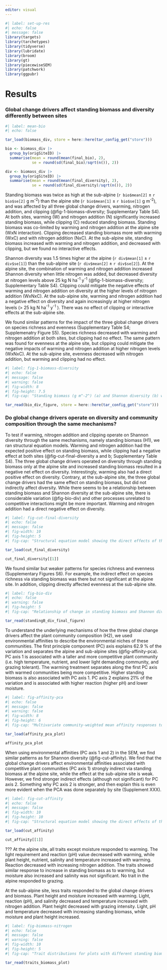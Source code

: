 ```yaml
---
editor: visual
---
```


```r
#| label: set-up-res
#| echo: false
#| message: false
library(targets)
library(tarchetypes)
library(tidyverse)
library(lubridate)
library(broom)
library(gt)
library(piecewiseSEM)
library(patchwork)
library(ggpubr)

```

# Results

### Global change drivers affect standing biomass and diversity differently between sites

```r
#| label: mean-bio
#| echo: false

tar_load(biomass_div, store = here::here(tar_config_get("store")))

bio <- biomass_div |> 
  group_by(origSiteID) |> 
  summarise(mean = round(mean(final_bio), 2), 
            se = round(sd(final_bio)/sqrt(n()), 2))

div <- biomass_div |> 
  group_by(origSiteID) |> 
  summarise(mean = round(mean(final_diversity), 2), 
            se = round(sd(final_diversity)/sqrt(n()), 2))

```

<!--# Should I mention the main effects only first, since there are interactions in the alpine site -->

Standing biomass was twice as high at the sub-alpine (`r bio$mean[2]` ± `r bio$se[2]` g m^-2^) than the alpine site (`r bio$mean[1]` ± `r bio$se[1]` g m^-2^), and was affected by all three global change drivers, warming, nitrogen addition, and clipping (@fig-1-biomass-diversity; Supplementary Table S4). At both sites, warming (W) and nitrogen addition (N) significantly increased standing biomass, while clipping (C) reduced standing biomass. Standing biomass was co-limited by warming and nitrogen addition at the alpine site (WxN interaction). Clipping decreased standing biomass more with warming (WxC) and with nitrogen addition (NxC). At the sub-alpine site, standing biomass increased with warming and nitrogen addition, and decreased with clipping, but we found no interactive effects.

Shannon diversity was 1.5 times higher at the alpine (`r div$mean[1]` ± `r div$se[1]`) than the sub-alpine site (`r div$mean[2]` ± `r div$se[2]`). At the alpine site, the combination of warming and nitrogen addition increased Shannon diversity when little nitrogen was added, but decreased diversity at nitrogen levels above 25 kg N ha^-1^ y^-1^ (@fig-1-biomass-diversity; Supplementary Table S4). Clipping could mitigate the negative effects of warming and nitrogen addition on diversity at the higher levels of nitrogen addition (WxNxC). At the sub-alpine site, warming and nitrogen addition had a negative effect on diversity and again increasingly at higher nitrogen levels (\> 25 kg N ha^-1^ y^-1^ ). There was no effect of clipping or interactive effects at the sub-alpine site.

We found similar patterns for the impact of the three global change drivers on species richness and evenness (Supplementary Table S4; Supplemenatry Figure S5). Species richness decreased with warming and nitrogen addition at both sites, but clipping had no effect. The same pattern was found for evenness at the alpine site, but clipping could mitigate the negative impacts of warming and nitrogen addition at higher nitrogen levels (WxNxC). At the sub-alpine site, evenness decreased with nitrogen addition, but warming and clipping had no effect.

```r
#| label: fig-1-biomass-diversity
#| echo: false
#| message: false
#| warning: false
#| fig-width: 8
#| fig-height: 7.5
#| fig-cap: "Standing biomass (g m^-2^) (a) and Shannon diversity (b) with increasing nitrogen addition (kg N ha^-1^ y^-1^) in the alpine (upper row) and sub-alpine (lower row) sites. The x axis is log transformed, the numbers are on the original scale for ease of interpretation. The colors indicate ambient (black) and warm conditions (red) and the shapes show the different clipping treatments (circle = control, square = medium, triangle = intensive clipping). The points show the raw data, while the lines indicate model predictions with confidence intervals. The capital letters (black) within panels indicate significant model terms (W = warming, N = nitrogen addition, C = clipping, S = site, combined letters, e.g. WxC = interactions). Letters in grey indicate almost significant model terms (0.05 < *P* < 0.07)."

tar_read(bio_div_figure, store = here::here(tar_config_get("store")))

```

### Do global change drivers operate on diversity and community composition through the same mechanisms?

To test if warming, nitrogen addition and clipping operate on Shannon diversity through the same mechanisms, namely standing biomass (H1), we ran structural equation models. Warming and nitrogen addition had the expected positive effect on standing biomass, while clipping had a negative effect at both sites (@fig-cut-final-diversity a and b; Supplementary Table S4). The three global change drivers operated on diversity through standing biomass only at the alpine site and increased standing biomass resulted in a negative net effect on diversity. Interestingly, warming also had a direct positive effect on diversity. Contrary, at the sub-alpine site, the three global change drivers had the same effect on standing biomass, but did not indirectly affect diversity. While there seems to be a relationship between standing biomass and Shannon diversity at the sub-alpine site, there is considerable variation (@fig-bio-div) and other processes unrelated to competitive interactions might be more important. Warming and nitrogen addition had a direct negative effect on diversity.

```r
#| label: fig-cut-final-diversity
#| echo: false
#| message: false
#| fig-width: 10
#| fig-height: 5
#| fig-cap: "Structural equation model showing the direct effects of the global change drivers, warming, nitrogen addition and clipping, and indirectly through biomass on Shannon diversity for the a) alpine and b) sub-alpine site. The numbers indicate the regression coefficients and the thickness of the line relates to the strength of the effect. Significant effects are indicated by asterisks (*** for P value < 0.001, ** for 0.001 ≤ P-value < 0.01, and * for 0.01 ≤ P-value < 0.05). The linetype and colours shows the direction of the effect (solid = positive and dotted = negative). Each driver, mediator and predictor are coloured in a separate colour: red = warming, green = nitrogen, yellow = clipping, blue = biomass, black = diversity."

tar_load(cut_final_diversity)

cut_final_diversity[[1]]

```

We found similar but weaker patterns for species richness and evenness (Supplementary Figures S6). For example, the indirect effect on species richness via standing biomass was there but not significant at the alpine site. In addition, clipping directly affected evenness at the sub-alpine site.

```r
#| label: fig-bio-div
#| echo: false
#| warning: false
#| fig-height: 5
#| fig-cap: "Relationship of change in standing biomass and Shannon diversity at the alpine and sub-alpine site. The colors indicate ambient (black) and warm conditions (red) and the shapes show the different clipping treatments (circle = control, square = medium, and triangle = intensive clipping). The size of the symbols indicate the nitrogen addition level."

tar_read(standingB_div_final_figure)

```

To understand the underlying mechanisms of how the three global change drivers affect the plant community composition (H2), we used environmental affinities to describe the environmental niches of these communities. The first principle component (PC) axis explains 62.9 % of the variation and separates the alpine and sub-alpine sites (@fig-affinity-pca). PC axis 1 is associated with a taller and more competitive plant community (i.e. high temperature, nutrient, and lower light demanding community, and grazing tolerant). The warming treatment separates along the first PC axis with warmed communities being more competitive. Higher standing biomass is also associated with PC axis 1. PC axis 2 explains 21% of the variation and is associated with higher reaction (higher pH) and lower moisture.

```r
#| label: fig-affinity-pca
#| echo: false
#| message: false
#| warning: false
#| fig-width: 8
#| fig-height: 6
#| fig-cap: "Multivariate community-weighted mean affinity responses to a) warming, clipping and and nitrogen addition or b) biomass, determined by a principal component analysis (PCA). The PCA was conducted for the alpine and sub-alpine site together. The plant community originating from the alpine (filled symbols) and sub-alpine (open symbols) sites are shown. The colour represents the warming treatment (black = ambient, red = warming) or biomass (gradient of blue), the shape the clipping treatment (circle = control, square = medium, triangle = intensive clipping), and the point size indicates nitrogen addition level. Affinities include plant height, temperature, light, moisture, nutrients, reaction, and grazing disturbance. Arrows show trait loadings on the first two principal components."

tar_load(affinity_pca_plot)

affinity_pca_plot

```

When using environmental affinities (PC axis 1 and 2) in the SEM, we find similar patterns as for Shannon diversity (@fig-cut-affinity). We find that the global change drivers affect environmental affinities associated with competitive plant communities (PC axis 1) strongly indirect via standing biomass at the alpine site, while the effect at the sub-alpine site is weak. However, we find stronger indirect effects (although not significant) for PC axis 2. Something why PC axis 2 is stronger, and then explain this is even more evident when the PCA was done separately by site (Supplement XXX).

```r
#| label: fig-cut-affinity
#| echo: false
#| message: false
#| fig-width: 10
#| fig-height: 10
#| fig-cap: "Structural equation model showing the direct effects of the global change drivers, warming, nitrogen addition and cutting and indirectly through biomass on affinity PCA 1 scores for the a) alpine and b) sub-alpine site and the affinity PCA 2 scores for the c) alpine and d) sub-alpine site. The numbers indicate the regression coefficients and the thickness of the line relates to the strength of the effect. Significant effects are indicated by asterisks (*** for P value < 0.001, ** for 0.001 ≤ P-value < 0.01, and * for 0.01 ≤ P-value < 0.05). The linetype and colours shows the direction of the effect (solid = positive and dotted = negative). Each driver, mediator and predictor are coloured in a separate colour: red = warming, green = nitrogen, yellow = clipping, blue = biomass, black = affinity."

tar_load(cut_affinity)

cut_affinity[[1]]

```

??? At the alpine site, all traits except moisture responded to warming. The light requirement and reaction (pH) value decreased with warming, while plant height, nutrient, salinity and temperature increased with warming. Reaction decreased with increasing nitrogen addition. The traits showed similar response to increase in standing biomass as to warming, but moisture also increased and salinity was not significant. No trait in the alpine responded to grazing.

At the sub-alpine site, less traits responded to the global change drivers and biomass. Plant height and moisture increased with warming. Light, reaction (pH), and salinity decreased and temperature increased with nitrogen addition. Plant height decreased with grazing intensity. Light, pH and temperature decreased with increasing standing biomass, while moisture and plant height increased.

```r
#| label: fig-biomass-nitrogen
#| echo: false
#| message: false
#| warning: false
#| fig-width: 10
#| fig-height: 5
#| fig-cap: "Trait distributions for plots with different standing biomass at the alpine (upper row) and sub-alpine site (bottom row). Shown are the trait distributions for plant height and Ellenberg light, temperature, nutrient, moisture, salinity and reaction indicator values, as well as a mowing and grazing disturbance indicator. The colours indicate different levels of standing biomass."

tar_read(traits_biomass_plot)

```